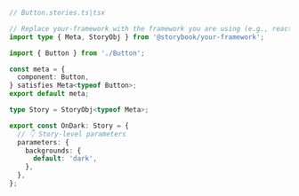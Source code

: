 ```ts
// Button.stories.ts|tsx

// Replace your-framework with the framework you are using (e.g., react-webpack5, vue3-vite)
import type { Meta, StoryObj } from '@storybook/your-framework';

import { Button } from './Button';

const meta = {
  component: Button,
} satisfies Meta<typeof Button>;
export default meta;

type Story = StoryObj<typeof Meta>;

export const OnDark: Story = {
  // 👇 Story-level parameters
  parameters: {
    backgrounds: {
      default: 'dark',
    },
  },
};
```
